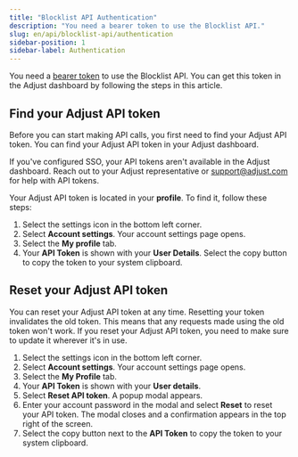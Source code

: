 ```yaml
---
title: "Blocklist API Authentication"
description: "You need a bearer token to use the Blocklist API."
slug: en/api/blocklist-api/authentication
sidebar-position: 1
sidebar-label: Authentication
---
```


You need a [bearer token](https://developer.mozilla.org/en-US/docs/Web/HTTP/Authentication) to use the Blocklist API. You can get this token in the Adjust dashboard by following the steps in this article.

## Find your Adjust API token

Before you can start making API calls, you first need to find your Adjust API token. You can find your Adjust API token in your Adjust dashboard.

<Callout type="important">

If you've configured SSO, your API tokens aren't available in the Adjust dashboard. Reach out to your Adjust representative or support@adjust.com for help with API tokens.

</Callout>

Your Adjust API token is located in your **profile**. To find it, follow these steps:

1. Select the settings icon in the bottom left corner.
2. Select **Account settings**. Your account settings page opens.
3. Select the **My profile** tab.
4. Your **API Token** is shown with your **User Details**. Select the copy button to copy the token to your system clipboard.

## Reset your Adjust API token

You can reset your Adjust API token at any time. Resetting your token invalidates the old token. This means that any requests made using the old token won't work. If you reset your Adjust API token, you need to make sure to update it wherever it's in use.

1. Select the settings icon in the bottom left corner.
2. Select **Account settings**. Your account settings page opens.
3. Select the **My Profile** tab.
4. Your **API Token** is shown with your **User details**.
5. Select **Reset API token**. A popup modal appears.
6. Enter your account password in the modal and select **Reset** to reset your API token. The modal closes and a confirmation appears in the top right of the screen.
7. Select the copy button next to the **API Token** to copy the token to your system clipboard.
